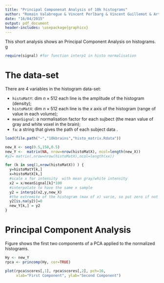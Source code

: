 ```yaml
---
title: "Principal Componenat Analysis of 10k histograms"
author: "Romain Valabregue & Vincent Perlbarg & Vincent Guillemot & Arthur Tenenhaus"
date: "16/04/2015"
output: pdf_document
header-includes: \usepackage{graphicx}
---
```


This short analysis shows an Principal Component Analysis on histograms.
g

```r
require(signal) #for function interp1 in histo normalisation
```

# The data-set

There are 4 variables in the histogram data-set:

 * `histoMatY`: dim $n \times 512$ each line is the amplitude of the histogram (density);
 * `histoMatX`: dim $n \times 512$ each line is the $x$ axis of the histogram (range of value in each volume);
 * `meanSignal`: a normalisation factor for each sujbect (the mean value of gray and white voxel in the brain);
 * `fa`: a string that gives the path of each subject data .

```r
load(file.path("~","10kbrains","histo_matrix.Rdata"))
```


```r
new_X <- seq(0.5,150,0.5)
new_Y <-  matrix(NA, nrow=nrow(histoMatX), ncol=length(new_X))
#y2= matrix(,nrow=nrow(histoMatX),ncol=length(xx))

for (k in seq(1,nrow(histoMatX)) ) {
  y=histoMatY[k,]
  x=histoMatX[k,]
  #scale x for intensity  with mean gray/white intensity
  x2 = x/meanSignal[k]*100  
  #interpolate to have the same x sample
  y2 = interp1(x2,y,new_X)    
  #the extremite of the histogram (max of x) varie, so put zero if not defined
  y2[is.na(y2)]=0    
  new_Y[k,] = y2    
}
```

# Principal Component Analysis


Figure \ref{fig:plotpca} shows the first two components of a PCA applied to the normalized histograms.

```r
Hy <- new_Y
rpca <- princomp(Hy, cor=TRUE)
```

```r
plot(rpca$scores[,1], rpca$scores[,2], pch=16, 
     xlab="First Component", ylab="Second Component")
```

